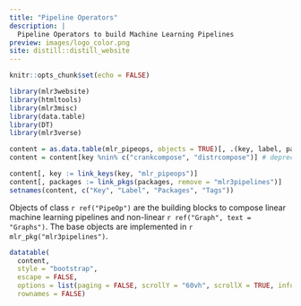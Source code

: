 ```yaml
---
title: "Pipeline Operators"
description: |
  Pipeline Operators to build Machine Learning Pipelines
preview: images/logo_color.png
site: distill::distill_website
---
```


```r
knitr::opts_chunk$set(echo = FALSE)

library(mlr3website)
library(htmltools)
library(mlr3misc)
library(data.table)
library(DT)
library(mlr3verse)

content = as.data.table(mlr_pipeops, objects = TRUE)[, .(key, label, packages, tags)]
content = content[key %nin% c("crankcompose", "distrcompose")] # deprecated, no help page

content[, key := link_keys(key, "mlr_pipeops")]
content[, packages := link_pkgs(packages, remove = "mlr3pipelines")]
setnames(content, c("Key", "Label", "Packages", "Tags"))
```

Objects of class `r ref("PipeOp")` are the building blocks to compose linear machine learning pipelines and non-linear `r ref("Graph", text = "Graphs")`.
The base objects are implemented in `r mlr_pkg("mlr3pipelines")`.


```r
datatable(
  content,
  style = "bootstrap",
  escape = FALSE,
  options = list(paging = FALSE, scrollY = "60vh", scrollX = TRUE, info = FALSE),
  rownames = FALSE)
```
